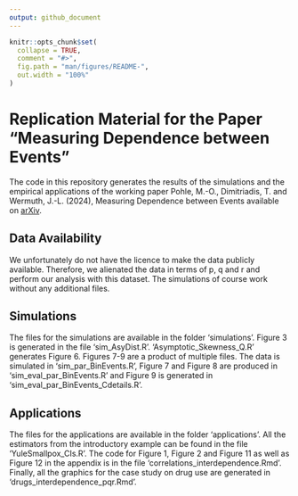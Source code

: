 ```yaml
---
output: github_document
---
```


<!-- README.md is generated from README.Rmd. Please edit that file -->

```r
knitr::opts_chunk$set(
  collapse = TRUE,
  comment = "#>",
  fig.path = "man/figures/README-",
  out.width = "100%"
)
```

# Replication Material for the Paper "Measuring Dependence between Events"

<!-- badges: start -->
<!-- badges: end -->

The code in this repository generates the results of the simulations and the empirical applications of the working paper
Pohle, M.-O., Dimitriadis, T. and Wermuth, J.-L. (2024), Measuring Dependence between Events available on [arXiv](https://arxiv.org/abs/2403.17580).


## Data Availability

We unfortunately do not have the licence to make the data publicly available. 
Therefore, we alienated the data in terms of p, q and r and perform our analysis with this dataset.
The simulations of course work without any additional files.


## Simulations

The files for the simulations are available in the folder 'simulations'.
Figure 3 is generated in the file 'sim_AsyDist.R'. 
'Asymptotic_Skewness_Q.R' generates Figure 6.
Figures 7-9 are a product of multiple files. The data is simulated in 'sim_par_BinEvents.R', Figure 7 and Figure 8 are produced in 'sim_eval_par_BinEvents.R' and Figure 9 is generated in 'sim_eval_par_BinEvents_Cdetails.R'.


## Applications

The files for the applications are available in the folder 'applications'. All the estimators from the introductory example can be found in the file 'YuleSmallpox_CIs.R'.
The code for Figure 1, Figure 2 and Figure 11 as well as Figure 12 in the appendix is in the file 'correlations_interdependence.Rmd'. 
Finally, all the graphics for the case study on drug use are generated in 'drugs_interdependence_pqr.Rmd'.


